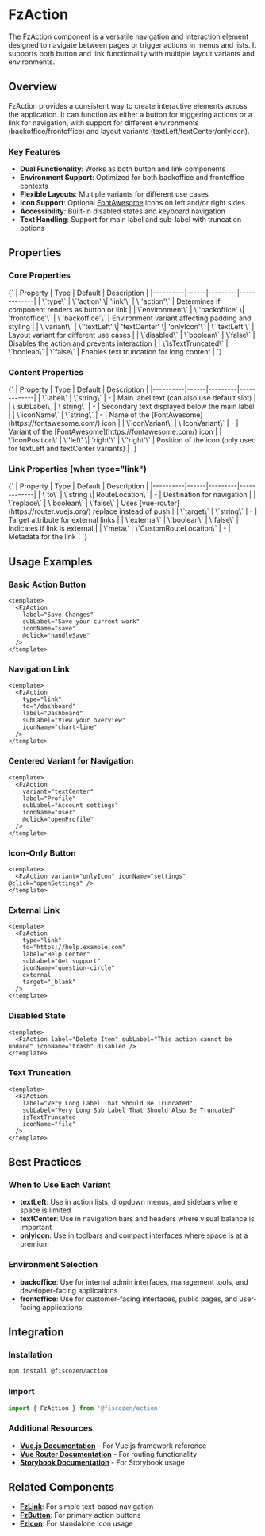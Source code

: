 
<Meta title="Navigation/FzAction/Documentation" component={FzAction} />

# FzAction

The FzAction component is a versatile navigation and interaction element designed to navigate between pages or trigger actions in menus and lists. It supports both button and link functionality with multiple layout variants and environments.

## Overview

FzAction provides a consistent way to create interactive elements across the application. It can function as either a button for triggering actions or a link for navigation, with support for different environments (backoffice/frontoffice) and layout variants (textLeft/textCenter/onlyIcon).

### Key Features

- **Dual Functionality**: Works as both button and link components
- **Environment Support**: Optimized for both backoffice and frontoffice contexts
- **Flexible Layouts**: Multiple variants for different use cases
- **Icon Support**: Optional [FontAwesome](https://fontawesome.com/) icons on left and/or right sides
- **Accessibility**: Built-in disabled states and keyboard navigation
- **Text Handling**: Support for main label and sub-label with truncation options

## Properties

### Core Properties

<Markdown>
  {`
| Property | Type | Default | Description |
|----------|------|---------|-------------|
| \`type\` | \`'action' \| 'link'\` | \`'action'\` | Determines if component renders as button or link |
| \`environment\` | \`'backoffice' \| 'frontoffice'\` | \`'backoffice'\` | Environment variant affecting padding and styling |
| \`variant\` | \`'textLeft' \| 'textCenter' \| 'onlyIcon'\` | \`'textLeft'\` | Layout variant for different use cases |
| \`disabled\` | \`boolean\` | \`false\` | Disables the action and prevents interaction |
| \`isTextTruncated\` | \`boolean\` | \`false\` | Enables text truncation for long content |
`}
</Markdown>

### Content Properties

<Markdown>
  {`
| Property | Type | Default | Description |
|----------|------|---------|-------------|
| \`label\` | \`string\` | - | Main label text (can also use default slot) |
| \`subLabel\` | \`string\` | - | Secondary text displayed below the main label |
| \`iconName\` | \`string\` | - | Name of the [FontAwesome](https://fontawesome.com/) icon |
| \`iconVariant\` | \`IconVariant\` | - | Variant of the [FontAwesome](https://fontawesome.com/) icon |
| \`iconPosition\` | \`'left' \| 'right'\` | \`'right'\` | Position of the icon (only used for textLeft and textCenter variants) |
`}
</Markdown>

### Link Properties (when type="link")

<Markdown>
  {`
| Property | Type | Default | Description |
|----------|------|---------|-------------|
| \`to\` | \`string \| RouteLocation\` | - | Destination for navigation |
| \`replace\` | \`boolean\` | \`false\` | Uses [vue-router](https://router.vuejs.org/) replace instead of push |
| \`target\` | \`string\` | - | Target attribute for external links |
| \`external\` | \`boolean\` | \`false\` | Indicates if link is external |
| \`meta\` | \`CustomRouteLocation\` | - | Metadata for the link |
`}
</Markdown>

## Usage Examples

### Basic Action Button

```vue
<template>
  <FzAction
    label="Save Changes"
    subLabel="Save your current work"
    iconName="save"
    @click="handleSave"
  />
</template>
```

### Navigation Link

```vue
<template>
  <FzAction
    type="link"
    to="/dashboard"
    label="Dashboard"
    subLabel="View your overview"
    iconName="chart-line"
  />
</template>
```

### Centered Variant for Navigation

```vue
<template>
  <FzAction
    variant="textCenter"
    label="Profile"
    subLabel="Account settings"
    iconName="user"
    @click="openProfile"
  />
</template>
```

### Icon-Only Button

```vue
<template>
  <FzAction variant="onlyIcon" iconName="settings" @click="openSettings" />
</template>
```

### External Link

```vue
<template>
  <FzAction
    type="link"
    to="https://help.example.com"
    label="Help Center"
    subLabel="Get support"
    iconName="question-circle"
    external
    target="_blank"
  />
</template>
```

### Disabled State

```vue
<template>
  <FzAction label="Delete Item" subLabel="This action cannot be undone" iconName="trash" disabled />
</template>
```

### Text Truncation

```vue
<template>
  <FzAction
    label="Very Long Label That Should Be Truncated"
    subLabel="Very Long Sub Label That Should Also Be Truncated"
    isTextTruncated
    iconName="file"
  />
</template>
```

## Best Practices

### When to Use Each Variant

- **textLeft**: Use in action lists, dropdown menus, and sidebars where space is limited
- **textCenter**: Use in navigation bars and headers where visual balance is important
- **onlyIcon**: Use in toolbars and compact interfaces where space is at a premium

### Environment Selection

- **backoffice**: Use for internal admin interfaces, management tools, and developer-facing applications
- **frontoffice**: Use for customer-facing interfaces, public pages, and user-facing applications

## Integration

### Installation

```bash
npm install @fiscozen/action
```

### Import

```typescript
import { FzAction } from '@fiscozen/action'
```

### Additional Resources

- **[Vue.js Documentation](https://vuejs.org/guide/)** - For Vue.js framework reference
- **[Vue Router Documentation](https://router.vuejs.org/)** - For routing functionality
- **[Storybook Documentation](https://storybook.js.org/docs/)** - For Storybook usage

## Related Components

- **[FzLink](?path=/docs/navigation-fzlink--docs)**: For simple text-based navigation
- **[FzButton](?path=/docs/button-fzbutton--docs)**: For primary action buttons
- **[FzIcon](?path=/docs/media-fzicon--docs)**: For standalone icon usage

